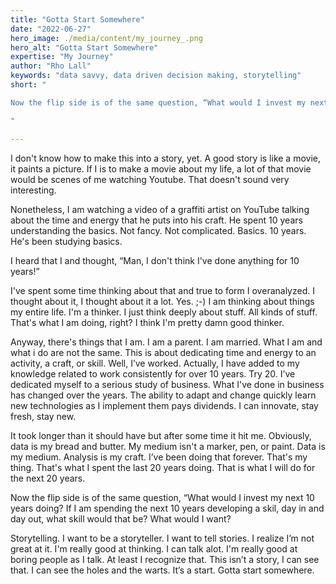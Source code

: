 ```yaml
---
title: "Gotta Start Somewhere"
date: "2022-06-27"
hero_image: ./media/content/my_journey_.png
hero_alt: "Gotta Start Somewhere"
expertise: "My Journey"
author: "Rho Lall"
keywords: "data savvy, data driven decision making, storytelling"
short: "

Now the flip side is of the same question, “What would I invest my next 10 years doing? If I am spending the next 10 years developing a skil, day in and day out, what skill would that be? What would I want? 

"

---
```


I don't know how to make this into a story, yet. A good story is like a movie, it paints a picture. If I is to make a movie about my life, a lot of that movie would be scenes of me watching Youtube. That doesn't sound very interesting. 

Nonetheless, I am watching a video of a graffiti artist on YouTube talking about the time and energy that he puts into his craft. He spent 10 years understanding the basics. Not fancy. Not complicated. Basics. 10 years. He's been studying basics. 

I heard that I and thought, “Man, I don't think I've done anything for 10 years!”

I've spent some time thinking about that and true to form I overanalyzed. I thought about it, I thought about it a lot. Yes. ;-) I am thinking about things my entire life. I'm a thinker. I just think deeply about stuff. All kinds of stuff. That's what I am doing, right? I think I'm pretty damn good thinker. 

Anyway, there's things that I am. I am a parent. I am married. What I am and what i do are not the same. This is about dedicating time and energy to an activity, a craft, or skill. Well, I’ve worked. Actually, I have added to my knowledge related to work consistently for over 10 years. Try 20. I’ve dedicated myself to a serious study of business. What I've done in business has changed over the years. The ability to adapt and change quickly learn new technologies as I implement them pays dividends. I can innovate, stay fresh, stay new. 

It took longer than it should have but after some time it hit me. Obviously, data is my bread and butter. My medium isn't a marker, pen, or paint. Data is my medium. Analysis is my craft. I’ve been doing that forever. That's my thing. That's what I spent the last 20 years doing. That is what I will do for the next 20 years. 

Now the flip side is of the same question, “What would I invest my next 10 years doing? If I am spending the next 10 years developing a skil, day in and day out, what skill would that be? What would I want? 

Storytelling. I want to be a storyteller. I want to tell stories. I realize I’m not great at it. I'm really good at thinking. I can talk alot. I'm really good at boring people as I talk. At least I recognize that. This isn’t a story, I can see that. I can see the holes and the warts. It’s a start. Gotta start somewhere.
